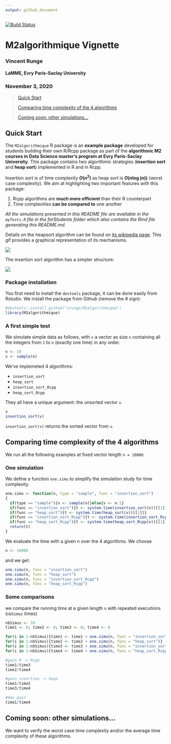 ```yaml
---
output: github_document
---
```


[![Build Status](https://travis-ci.com/vrunge/M2algorithmique.svg?branch=main)](https://travis-ci.com/vrunge/M2Algorithmique)


# M2algorithmique Vignette
### Vincent Runge
#### LaMME, Evry Paris-Saclay University
### November 3, 2020

> [Quick Start](#qs)

> [Comparing time complexity of the 4 algorithms](#com)

> [Coming soon: other simulations...](#oth)

<a id="qs"></a>

## Quick Start

The `M2algorithmique` R package is an **example package** developed for students building their own R/Rcpp package as part of the **algorithmic M2 courses in Data Science master's program at Evry Paris-Saclay University**. This package contains two algorithmic strategies (**insertion sort** and **heap sort**) implemented in R and in Rcpp.

Insertion sort is of time complexity **$O(n^2)$** as heap sort is **$O(n\log(n))$** (worst case complexity). We aim at highlighting two important features with this package:

1. Rcpp algorithms are **much more efficient** than their R counterpart
2. Time complexities **can be compared to** one another

*All the simulations presented in this README file are available in the `myTests.R` file in the forStudents folder which also contains the Rmd file generating this README.md.*


Details on the heapsort algorithm can be found on [its wikipedia page](https://en.wikipedia.org/wiki/Heapsort). This gif provides a graphical representation of its mechanisms.

![](Heap_sort_example.gif)

The insertion sort algorithm has a simpler structure:

![](Insertion-sort-example.gif)



### Package installation

You first need to install the `devtools` package, it can be done easily from Rstudio.
We install the package from Github (remove the # sign):

```r
#devtools::install_github("vrunge/M2algorithmique")
library(M2algorithmique)
```

### A first simple test


We simulate simple data as follows, with `v` a vector as size `n` containing all the integers from `1` to `n` (exactly one time) in any order.

```r
n <- 10
v <- sample(n)
```


We've implemeted 4 algorithms: 

- `insertion_sort` 
- `heap_sort` 
- `insertion_sort_Rcpp` 
- `heap_sort_Rcpp` 

They all have a unique argument: the unsorted vector `v`.

```r
v
insertion_sort(v)
```


`insertion_sort(v)` returns the sorted vector from `v`.
 
 
<a id="com"></a>

## Comparing time complexity of the 4 algorithms

We run all the following examples at fixed vector length `n = 10000`.


### One simulation 

We define a function `one.simu` to simplify the simulation study for time complexity.

```r
one.simu <- function(n, type = "sample", func = "insertion_sort")
{
  if(type == "sample"){v <- sample(n)}else{v <- n:1}
  if(func == "insertion_sort"){t <- system.time(insertion_sort(v))[[1]]}
  if(func == "heap_sort"){t <- system.time(heap_sort(v))[[1]]} 
  if(func == "insertion_sort_Rcpp"){t <- system.time(insertion_sort_Rcpp(v))[[1]]}
  if(func == "heap_sort_Rcpp"){t <- system.time(heap_sort_Rcpp(v))[[1]]}
  return(t)
}
```

We evaluate the time with a given n over the 4 algorithms. We choose
```r
n <- 10000
```

and we get:

```r
one.simu(n, func = "insertion_sort")
one.simu(n, func = "heap_sort")
one.simu(n, func = "insertion_sort_Rcpp")
one.simu(n, func = "heap_sort_Rcpp")
```

### Some comparisons

we compare the running time at a given length `n` with repeated executions (`nbSimus` times)

```r
nbSimus <- 10
time1 <- 0; time2 <- 0; time3 <- 0; time4 <- 0

for(i in 1:nbSimus){time1 <- time1 + one.simu(n, func = "insertion_sort")}
for(i in 1:nbSimus){time2 <- time2 + one.simu(n, func = "heap_sort")}
for(i in 1:nbSimus){time3 <- time3 + one.simu(n, func = "insertion_sort_Rcpp")}
for(i in 1:nbSimus){time4 <- time4 + one.simu(n, func = "heap_sort_Rcpp")}

#gain R -> Rcpp
time1/time3
time2/time4

#gain insertion -> heap
time1/time2
time3/time4

#max gain
time1/time4
```

<a id="oth"></a>

## Coming soon: other simulations...

We want to verify the worst case time complexity and/or the average time complexity of these algorithms.